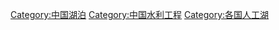 [[Category:中国湖泊|Category:中国湖泊]]
[[Category:中国水利工程|Category:中国水利工程]]
[[Category:各国人工湖|Category:各国人工湖]]